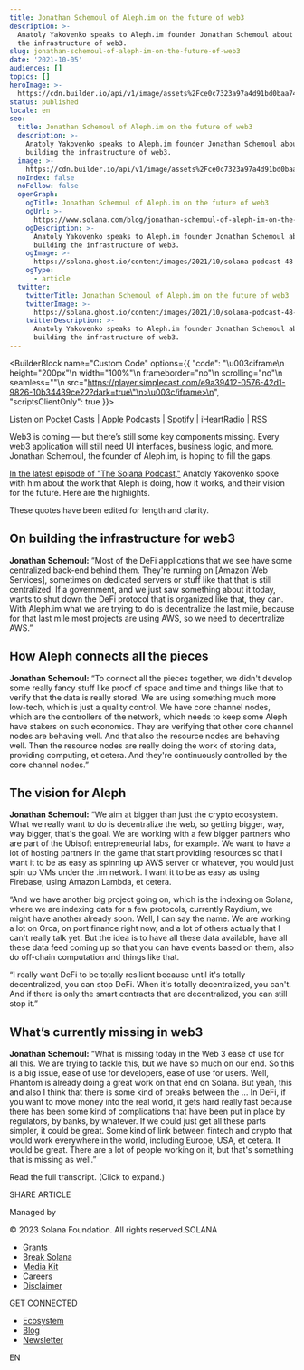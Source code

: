 ```yaml
---
title: Jonathan Schemoul of Aleph.im on the future of web3
description: >-
  Anatoly Yakovenko speaks to Aleph.im founder Jonathan Schemoul about building
  the infrastructure of web3. 
slug: jonathan-schemoul-of-aleph-im-on-the-future-of-web3
date: '2021-10-05'
audiences: []
topics: []
heroImage: >-
  https://cdn.builder.io/api/v1/image/assets%2Fce0c7323a97a4d91bd0baa7490ec9139%2F81f77f0c248343b3bb8e4832e9b83de1
status: published
locale: en
seo:
  title: Jonathan Schemoul of Aleph.im on the future of web3
  description: >-
    Anatoly Yakovenko speaks to Aleph.im founder Jonathan Schemoul about
    building the infrastructure of web3. 
  image: >-
    https://cdn.builder.io/api/v1/image/assets%2Fce0c7323a97a4d91bd0baa7490ec9139%2F81f77f0c248343b3bb8e4832e9b83de1
  noIndex: false
  noFollow: false
  openGraph:
    ogTitle: Jonathan Schemoul of Aleph.im on the future of web3
    ogUrl: >-
      https://www.solana.com/blog/jonathan-schemoul-of-aleph-im-on-the-future-of-web3
    ogDescription: >-
      Anatoly Yakovenko speaks to Aleph.im founder Jonathan Schemoul about
      building the infrastructure of web3. 
    ogImage: >-
      https://solana.ghost.io/content/images/2021/10/solana-podcast-48-jonathan-schemoul-aleph.png
    ogType:
      - article
  twitter:
    twitterTitle: Jonathan Schemoul of Aleph.im on the future of web3
    twitterImage: >-
      https://solana.ghost.io/content/images/2021/10/solana-podcast-48-jonathan-schemoul-aleph.png
    twitterDescription: >-
      Anatoly Yakovenko speaks to Aleph.im founder Jonathan Schemoul about
      building the infrastructure of web3. 
---
```


<BuilderBlock name="Custom Code" options={{
  "code": "\u003ciframe\n  height=\"200px\"\n  width=\"100%\"\n  frameborder=\"no\"\n  scrolling=\"no\"\n  seamless=\"\"\n  src=\"https://player.simplecast.com/e9a39412-0576-42d1-9826-10b34439ce22?dark=true\"\n>\u003c/iframe>\n",
  "scriptsClientOnly": true
}}>

</BuilderBlock>

Listen on [Pocket Casts](https://pca.st/js84742w?ref=solana.ghost.io) | [Apple Podcasts](https://podcasts.apple.com/us/podcast/the-solana-podcast/id1476353378?ref=solana.ghost.io) | [Spotify](https://open.spotify.com/show/5m24z58eqLGgxMLHHxNCwV?si=7juEuEAWTdmscwa7yUAyUw&dl_branch=1&ref=solana.ghost.io) | [iHeartRadio](https://www.iheart.com/podcast/269-no-sharding-the-solana-pod-54152133/?ref=solana.ghost.io) | [RSS](https://feeds.simplecast.com/W1NI2v3Z?ref=solana.ghost.io)

Web3 is coming — but there’s still some key components missing. Every web3 application will still need UI interfaces, business logic, and more. Jonathan Schemoul, the founder of Aleph.im, is hoping to fill the gaps.

[In the latest episode of "The Solana Podcast,"](https://podcast.solana.com/episodes/jonathan-schemoul-founder-of-alephim-ep-48?ref=solana.ghost.io) Anatoly Yakovenko spoke with him about the work that Aleph is doing, how it works, and their vision for the future. Here are the highlights.

These quotes have been edited for length and clarity.

## **On building the infrastructure for web3**

**Jonathan Schemoul:** “Most of the DeFi applications that we see have some centralized back-end behind them. They're running on \[Amazon Web Services\], sometimes on dedicated servers or stuff like that that is still centralized. If a government, and we just saw something about it today, wants to shut down the DeFi protocol that is organized like that, they can. With Aleph.im what we are trying to do is decentralize the last mile, because for that last mile most projects are using AWS, so we need to decentralize AWS.”

## **How Aleph connects all the pieces**

**Jonathan Schemoul:** “To connect all the pieces together, we didn't develop some really fancy stuff like proof of space and time and things like that to verify that the data is really stored. We are using something much more low-tech, which is just a quality control. We have core channel nodes, which are the controllers of the network, which needs to keep some Aleph have stakers on such economics. They are verifying that other core channel nodes are behaving well. And that also the resource nodes are behaving well. Then the resource nodes are really doing the work of storing data, providing computing, et cetera. And they're continuously controlled by the core channel nodes.”

## **The vision for Aleph**

**Jonathan Schemoul:** “We aim at bigger than just the crypto ecosystem. What we really want to do is decentralize the web, so getting bigger, way, way bigger, that's the goal. We are working with a few bigger partners who are part of the Ubisoft entrepreneurial labs, for example. We want to have a lot of hosting partners in the game that start providing resources so that I want it to be as easy as spinning up AWS server or whatever, you would just spin up VMs under the .im network. I want it to be as easy as using Firebase, using Amazon Lambda, et cetera.

“And we have another big project going on, which is the indexing on Solana, where we are indexing data for a few protocols, currently Raydium, we might have another already soon. Well, I can say the name. We are working a lot on Orca, on port finance right now, and a lot of others actually that I can't really talk yet. But the idea is to have all these data available, have all these data feed coming up so that you can have events based on them, also do off-chain computation and things like that.

“I really want DeFi to be totally resilient because until it's totally decentralized, you can stop DeFi. When it's totally decentralized, you can't. And if there is only the smart contracts that are decentralized, you can still stop it.”

## **What’s currently missing in web3**

**Jonathan Schemoul:** “What is missing today in the Web 3 ease of use for all this. We are trying to tackle this, but we have so much on our end. So this is a big issue, ease of use for developers, ease of use for users. Well, Phantom is already doing a great work on that end on Solana. But yeah, this and also I think that there is some kind of breaks between the ... In DeFi, if you want to move money into the real world, it gets hard really fast because there has been some kind of complications that have been put in place by regulators, by banks, by whatever. If we could just get all these parts simpler, it could be great. Some kind of link between fintech and crypto that would work everywhere in the world, including Europe, USA, et cetera. It would be great. There are a lot of people working on it, but that's something that is missing as well.”

Read the full transcript. (Click to expand.)

  

  

  

  

  

  

  

  

  

  

  

  

  

  

  

  

  

  

  

  

  

  

  

  

  

  

  

  

  

  

  

  

  

  

  

  

  

  

  

  

  

  

  

  

  

  

  

  

  

  

  

  

  

  

  

  

  

  

  

  

  

  

  

  

  

  

  

  

  

  

  

  

  

  

  

  

  

  

  

  

  

  

  

  

  

  

  

  

  

  

  

  

  

  

  

  

  

  

  

  

  

  

  

  

  

  

  

  

  

  

  

  

  

  

  

  

  

  

  

  

  

  

  

  

  

  

  

  

  

  

  

  

  

  

  

  

  

  

  

  

  

  

  

  

  

  

  

  

  

  

  

  

  

  

  

  

  

  

  

  

  

  

  

  

  

  

  

  

  

  

  

  

  

  

  

  

  

  

  

  

  

  

  

  

  

  

  

  

  

  

  

  

  

  

  

  

  

  

  

  

  

  

  

  

  

  

  

  

  

  

  

  

  

  

  

  

  

  

  

  

  

  

  

  

  

  

  

  

  

  

  

  

  

  

  

  

  

  

  

  

  

  

SHARE ARTICLE

Managed by

© 2023 Solana Foundation. All rights reserved.SOLANA

-   [Grants](https://solana.org/grants)
-   [Break Solana](https://break.solana.com/)
-   [Media Kit](https://solana.com/branding)
-   [Careers](https://jobs.solana.com/)
-   [Disclaimer](https://solana.com/tos)

GET CONNECTED

-   [Ecosystem](https://solana.com/ecosystem)
-   [Blog](https://solana.com/news)
-   [Newsletter](https://solana.com/newsletter)

EN
